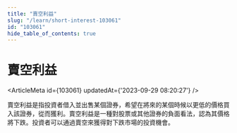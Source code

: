 ```yaml
---
title: "賣空利益"
slug: "/learn/short-interest-103061"
id: "103061"
hide_table_of_contents: true
---
```



# 賣空利益

<ArticleMeta id={103061} updatedAt={'2023-09-29 08:20:27'} />
<div className='border-solid border-b border-t-0 my-4 border-[var(--ifm-color-gray-300)]' />

賣空利益是指投資者借入並出售某個證券，希望在將來的某個時候以更低的價格買入該證券，從而獲利。賣空利益是一種對股票或其他證券的負面看法，認為其價格將下跌。投資者可以通過賣空來獲得對下跌市場的投資機會。
